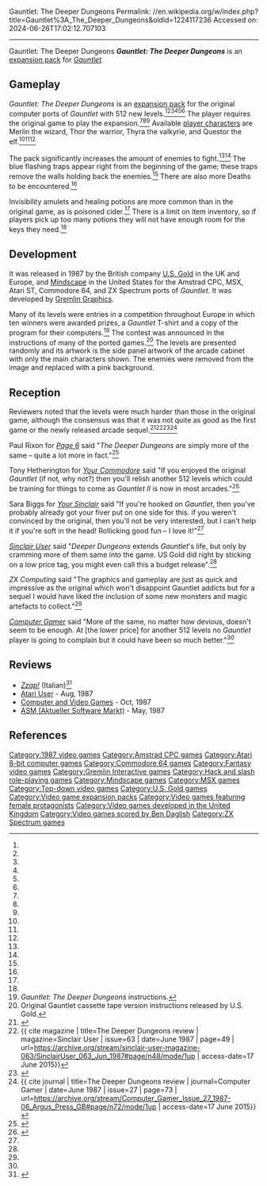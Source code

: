 Gauntlet: The Deeper Dungeons
Permalink: //en.wikipedia.org/w/index.php?title=Gauntlet%3A_The_Deeper_Dungeons&oldid=1224117236
Accessed on: 2024-06-26T17:02:12.707103



------
Gauntlet: The Deeper Dungeons
{{Short description|1987 video game expansion pack}}
{{Infobox video game
| collapsible = 
| state = 
| italic title = 
| title = Gauntlet: The Deeper Dungeons
| image = Gauntlet The Deeper Dungeons cover.jpg
| alt = 
| caption = 
| developer = [[Gremlin Interactive|Gremlin Graphics]]
| publisher = [[U.S. Gold]], [[Mindscape (software publisher)|Mindscape]]
| series = ''[[Gauntlet (1985 video game)|Gauntlet]]''
| engine = 
| platforms = [[Amstrad CPC]], [[Atari 8-bit]], [[Commodore 64]], [[MSX]], [[ZX Spectrum]] 
| released = 1987
| genre = 
| modes = 
}}'''''Gauntlet: The Deeper Dungeons''''' is an [[expansion pack]] for ''[[Gauntlet (1985 video game)|Gauntlet]]''.

==Gameplay==
''Gauntlet: The Deeper Dungeons'' is an [[expansion pack]] for the original computer ports of ''Gauntlet'' with 512 new levels.<ref name="YS"/><ref name="sudedurv"/><ref name="ZXCom"/><ref name="CGamer"/><ref name="page6"/><ref name="yc"/> The player requires the original game to play the expansion.<ref name="YS"/><ref name="ZXCom"/><ref name="yc"/> Available [[player character]]s are Merlin the wizard, Thor the warrior, Thyra the valkyrie, and Questor the elf.<ref name="sudedurv"/><ref name="CGamer"/><ref name="yc"/>

The pack significantly increases the amount of enemies to fight.<ref name="YS"/><ref name="sudedurv"/> The blue flashing traps appear right from the beginning of the game; these traps remove the walls holding back the enemies.<ref name="YS"/> There are also more Deaths to be encountered.<ref name="YS"/>

Invisibility amulets and healing potions are more common than in the original game, as is poisoned cider.<ref name="YS"/> There is a limit on item inventory, so if players pick up too many potions they will not have enough room for the keys they need.<ref name="CGamer"/>

==Development==
{{More citations needed section|date=August 2021}}
It was released in 1987 by the British company [[U.S. Gold]] in the UK and Europe, and [[Mindscape (software publisher)|Mindscape]] in the United States for the Amstrad CPC, MSX, Atari ST, Commodore 64, and ZX Spectrum ports of ''Gauntlet''. It was developed by [[Gremlin Interactive|Gremlin Graphics]].

Many of its levels were entries in a competition throughout Europe in which ten winners were awarded prizes, a ''Gauntlet'' T-shirt and a copy of the program for their computers.<ref>''Gauntlet: The Deeper Dungeons'' instructions.</ref> The contest was announced in the instructions of many of the ported games.<ref>Original Gauntlet cassette tape version instructions released by U.S. Gold.</ref> The levels are presented randomly and its artwork is the side panel artwork of the arcade cabinet with only the main characters shown. The enemies were removed from the image and replaced with a pink background.

==Reception==
Reviewers noted that the levels were much harder than those in the original game, although the consensus was that it was not quite as good as the first game or the newly released arcade sequel.<ref name="YS">{{cite journal | title=The Deeper Dungeons review | first=Sara | last=Biggs | journal=Your Sinclair | issue=18 | date=June 1987 | page=58 | url=https://archive.org/stream/your-sinclair-18/YourSinclair_18_Jun_1987#page/n59/mode/1up | access-date=17 June 2015}}</ref><ref name="sudedurv">{{ cite magazine | title=The Deeper Dungeons review | magazine=Sinclair User | issue=63 | date=June 1987 | page=49 | url=https://archive.org/stream/sinclair-user-magazine-063/SinclairUser_063_Jun_1987#page/n48/mode/1up | access-date=17 June 2015}}</ref><ref name="ZXCom">{{cite journal | title=The Deeper Dungeons review | journal=ZX Computing | date=June 1986 |page=35 | url=https://archive.org/stream/zxcomputing-magazine-1987-06/ZXComputing_1987_06#page/n34/mode/1up | access-date=17 June 2015}}</ref><ref name="CGamer">{{ cite journal | title=The Deeper Dungeons review | journal=Computer Gamer | date=June 1987 | issue=27 | page=73 | url=https://archive.org/stream/Computer_Gamer_Issue_27_1987-06_Argus_Press_GB#page/n72/mode/1up | access-date=17 June 2015}}</ref>

Paul Rixon for ''[[Page 6]]'' said "''The Deeper Dungeons'' are simply more of the same – quite a lot more in fact."<ref name="page6">{{Cite web|url=http://archive.org/details/Page_6_Issue_30_1987-11_ABACUS_GB/page/n81/mode/2up|title=Page 6 - Issue 30 (1987-11)(ABACUS)(GB)|date=November 23, 1987|via=Internet Archive}}</ref>

Tony Hetherington for ''[[Your Commodore]]'' said "If you enjoyed the original ''Gauntlet'' (if not, why not?) then you'll relish another 512 levels which could be training for things to come as ''Gauntlet II'' is now in most arcades."<ref name="yc">{{Cite web|url=http://archive.org/details/YourCommodoreIssue34Jul87/page/n83/mode/2up|title=Your_Commodore_Issue_34_Jul_87|via=Internet Archive}}</ref>

Sara Biggs for ''[[Your Sinclair]]'' said "If you're hooked on ''Gauntlet'', then you've probably already got your fiver put on one side for this. if you weren't convinced by the original, then you'll not be very interested, but I can't help it if you're soft in the head! Rollicking good fun – I love it!"<ref name="YS"/>

''[[Sinclair User]]'' said "''Deeper Dungeons'' extends ''Gauntlet'''s life, but only by cramming more of them same into the game. US Gold did right by sticking on a low price tag, you might even call this a budget release".<ref name="sudedurv"/>

''ZX Computing'' said "The graphics and gameplay are just as quick and impressive as the original which won't disappoint Gauntlet addicts but for a sequel I would have liked the inclusion of some new monsters and magic artefacts to collect."<ref name="ZXCom"/>

''[[Computer Gamer]]'' said "More of the same, no matter how devious, doesn't seem to be enough. At [the lower price] for another 512 levels no ''Gauntlet'' player is going to complain but it could have been so much better."<ref name="CGamer"/>

==Reviews==
*''[[Zzap!64|Zzap!]]'' (Italian)<ref>{{Cite web|url=http://archive.org/details/zzap-italia-65/page/n45/mode/2up|title=Zzap! 65|date=March 23, 1992|publisher=Xenia Edizioni S.r.l.|via=Internet Archive}}</ref>
*[[Atari User]] - Aug, 1987
*[[Computer and Video Games]] - Oct, 1987
*[[ASM (Aktueller Software Markt)]] - May, 1987

==References==
{{reflist}}

[[Category:1987 video games]]
[[Category:Amstrad CPC games]]
[[Category:Atari 8-bit computer games]]
[[Category:Commodore 64 games]]
[[Category:Fantasy video games]]
[[Category:Gremlin Interactive games]]
[[Category:Hack and slash role-playing games]]
[[Category:Mindscape games]]
[[Category:MSX games]]
[[Category:Top-down video games]]
[[Category:U.S. Gold games]]
[[Category:Video game expansion packs]]
[[Category:Video games featuring female protagonists]]
[[Category:Video games developed in the United Kingdom]]
[[Category:Video games scored by Ben Daglish]]
[[Category:ZX Spectrum games]]